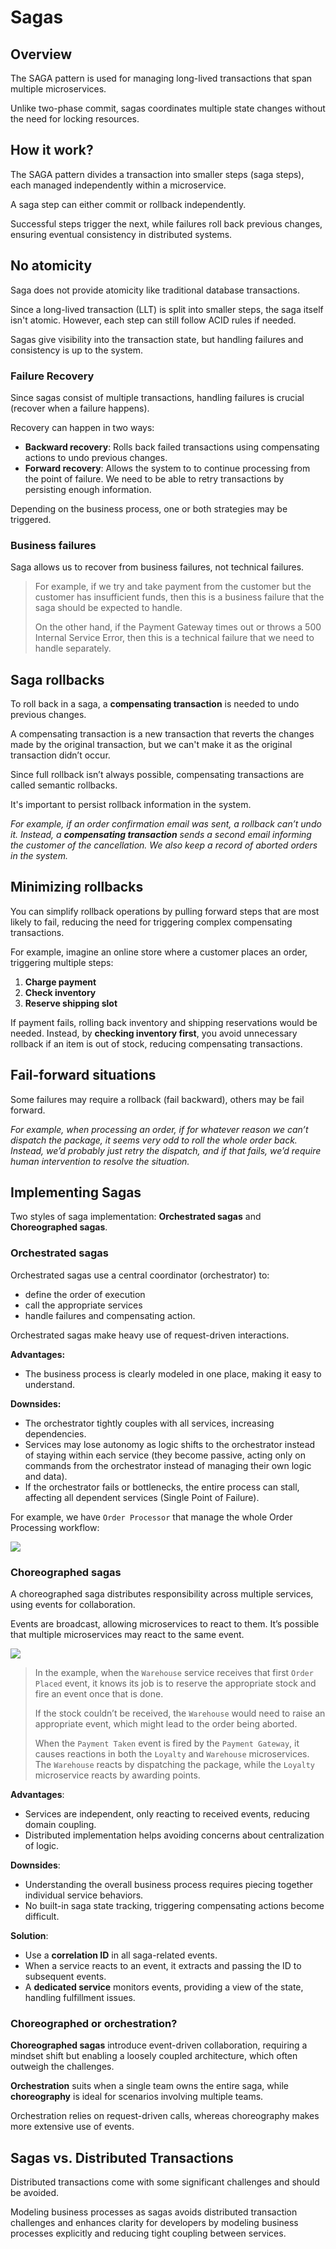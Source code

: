 # Sagas

## Overview

The SAGA pattern is used for managing long-lived transactions that span multiple microservices.

Unlike two-phase commit, sagas coordinates multiple state changes without the need for locking resources.


## How it work?

The SAGA pattern divides a transaction into smaller steps (saga steps), each managed independently within a microservice.

A saga step can either commit or rollback independently.

Successful steps trigger the next, while failures roll back previous changes, ensuring eventual consistency in distributed systems.


## No atomicity

Saga does not provide atomicity like traditional database transactions.

Since a long-lived transaction (LLT) is split into smaller steps, the saga itself isn't atomic. However, each step can still follow ACID rules if needed.

Sagas give visibility into the transaction state, but handling failures and consistency is up to the system.

### Failure Recovery

Since sagas consist of multiple transactions, handling failures is crucial (recover when a failure happens).

Recovery can happen in two ways:  

- **Backward recovery**: Rolls back failed transactions using compensating actions to undo previous changes.  
- **Forward recovery**: Allows the system to to continue processing from the point of failure. We need to be able to retry transactions by persisting enough information.

Depending on the business process, one or both strategies may be triggered.


### Business failures

Saga allows us to recover from business failures, not technical failures. 

> For example, if we try and take payment from the customer but the customer has insufficient funds, then this is a business failure that the saga should be expected to handle. 
> 
> On the other hand, if the Payment Gateway times out or throws a 500 Internal Service Error, then this is a technical failure that we need to handle separately.


## Saga rollbacks
To roll back in a saga, a **compensating transaction** is needed to undo previous changes.

A compensating transaction is a new transaction that reverts the changes made by the original transaction, but we can't make it as the original transaction didn’t occur.

Since full rollback isn’t always possible, compensating transactions are called semantic rollbacks.

It's important to persist rollback information in the system.

*For example, if an order confirmation email was sent, a rollback can’t undo it. Instead, a **compensating transaction** sends a second email informing the customer of the cancellation. We also keep a record of aborted orders in the system.*


## Minimizing rollbacks

You can simplify rollback operations by pulling forward steps that are most likely to fail, reducing the need for triggering complex compensating transactions.

For example, imagine an online store where a customer places an order, triggering multiple steps:  
1. **Charge payment**  
2. **Check inventory**  
3. **Reserve shipping slot**  

If payment fails, rolling back inventory and shipping reservations would be needed. Instead, by **checking inventory first**, you avoid unnecessary rollback if an item is out of stock, reducing compensating transactions.  


## Fail-forward situations

Some failures may require a rollback (fail backward), others may be fail forward.

*For example, when processing an order, if for whatever reason we can’t dispatch the package, it seems very odd to roll the whole order back. Instead, we’d probably just retry the dispatch, and if that fails, we’d require human intervention to resolve the situation.*


## Implementing Sagas

Two styles of saga implementation: **Orchestrated sagas** and **Choreographed sagas**.

### Orchestrated sagas

Orchestrated sagas use a central coordinator (orchestrator) to:
- define the order of execution
- call the appropriate services
- handle failures and compensating action.

Orchestrated sagas make heavy use of request-driven interactions.

**Advantages:**  
- The business process is clearly modeled in one place, making it easy to understand.  

**Downsides:**  
- The orchestrator tightly couples with all services, increasing dependencies.  
- Services may lose autonomy as logic shifts to the orchestrator instead of staying within each service (they become passive, acting only on commands from the orchestrator instead of managing their own logic and data).
- If the orchestrator fails or bottlenecks, the entire process can stall, affecting all dependent services (Single Point of Failure).

For example, we have `Order Processor` that manage the whole Order Processing workflow:

![](./sagas/orchestrated-sagas.drawio.svg)


### Choreographed sagas

A choreographed saga distributes responsibility across multiple services, using events for collaboration.

Events are broadcast, allowing microservices to react to them. It’s possible that multiple microservices may react to the same event.

![](./sagas/choreographed-sagas.drawio.svg)

> In the example, when the `Warehouse` service receives that first `Order Placed` event, it knows its job is to reserve the appropriate stock and fire an event once that is done.
>
> If the stock couldn’t be received, the `Warehouse` would need to raise an appropriate event, which might lead to the order being aborted.
> 
> When the `Payment Taken` event is fired by the `Payment Gateway`, it causes reactions in both the `Loyalty` and `Warehouse` microservices. The `Warehouse` reacts by dispatching the package, while the `Loyalty` microservice reacts by awarding points.

**Advantages**:  
- Services are independent, only reacting to received events, reducing domain coupling.  
- Distributed implementation helps avoiding concerns about centralization of logic.

**Downsides**:  
- Understanding the overall business process requires piecing together individual service behaviors.  
- No built-in saga state tracking, triggering compensating actions become difficult.  

**Solution**:  
- Use a **correlation ID** in all saga-related events.  
- When a service reacts to an event, it extracts and passing the ID to subsequent events.  
- A **dedicated service** monitors events, providing a view of the state, handling fulfillment issues.  


### Choreographed or orchestration?

**Choreographed sagas** introduce event-driven collaboration, requiring a mindset shift but enabling a loosely coupled architecture, which often outweigh the challenges.  

**Orchestration** suits when a single team owns the entire saga, while **choreography** is ideal for scenarios involving multiple teams.

Orchestration relies on request-driven calls, whereas choreography makes more extensive use of events.


## Sagas vs. Distributed Transactions

Distributed transactions come with some significant challenges and should be avoided.

Modeling business processes as sagas avoids distributed transaction challenges and enhances clarity for developers by modeling business processes explicitly and reducing tight coupling between services.